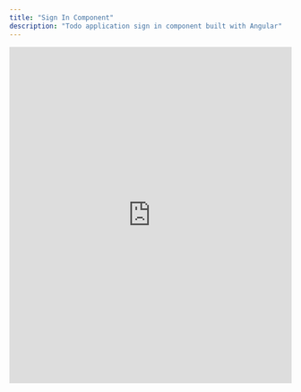 ```yaml
---
title: "Sign In Component"
description: "Todo application sign in component built with Angular"
---
```





<iframe
  style="height: 600px; border: none;"
  src="https://dmenezesgabriel.github.io/webdev/storybook-angular/iframe.html?id=auth-signin--docs"
  width="100%"
/>

<Tabs>
  <TabItem label="Typescript">
    <Code
      src={`${pnpmRoot}/apps/todo-angular/src/app/auth/sign-in/sign-in.component.ts`}
      lang="ts"
      title="auth/sign-in/sign-in.component.ts"
    />
  </TabItem>
  <TabItem label="HTML">
    <Code
      src={`${pnpmRoot}/apps/todo-angular/src/app/auth/sign-in/sign-in.component.html`}
      lang="html"
      title="auth/sign-in/sign-in.component.html"
    />
  </TabItem>
  <TabItem label="CSS">
    <Code
      src={`${pnpmRoot}/apps/todo-angular/src/app/auth/sign-in/sign-in.component.css`}
      lang="css"
      title="auth/sign-in/sign-in.component.css"
    />
  </TabItem>
  <TabItem label="Story">
    <Code
      src={`${pnpmRoot}/apps/todo-angular/src/app/auth/sign-in/sign-in.stories.ts`}
      lang="ts"
      title="auth/sign-in/sign-in.stories.ts"
    />
  </TabItem>
</Tabs>
